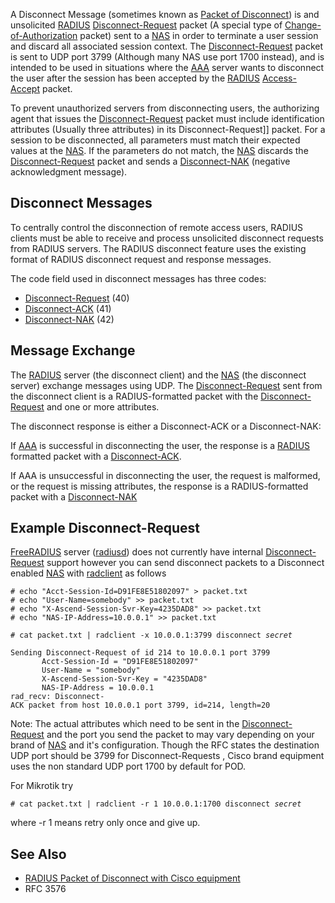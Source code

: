 A Disconnect Message (sometimes known as [[Packet of Disconnect]]) is and unsolicited [[RADIUS]] [[Disconnect-Request]] packet (A special type of [[Change-of-Authorization]] packet) sent to a [[NAS]] in order to  terminate a user session and discard all associated session context. The [[Disconnect-Request]] packet is sent to UDP port 3799 (Although many NAS use port 1700 instead), and is intended to be used in situations where the [[AAA]] server wants to disconnect the user after the session has been accepted by the [[RADIUS]] [[Access-Accept]] packet.

To prevent unauthorized servers from disconnecting users, the authorizing agent that issues the [[Disconnect-Request]] packet must include identification attributes (Usually three attributes) in its Disconnect-Request]] packet. For a session to be disconnected, all parameters must match their expected values at the [[NAS]]. If the parameters do not match, the [[NAS]] discards the [[Disconnect-Request]] packet and sends a [[Disconnect-NAK]] (negative acknowledgment message).

==Disconnect Messages==

To centrally control the disconnection of remote access users, RADIUS clients must be able to receive and process unsolicited disconnect requests from RADIUS servers. The RADIUS disconnect feature uses the existing format of RADIUS disconnect request and response messages.

The code field used in disconnect messages has three codes: 
* [[Disconnect-Request]] (40)
* [[Disconnect-ACK]] (41) 
* [[Disconnect-NAK]] (42)

==Message Exchange==

The [[RADIUS]] server (the disconnect client) and the [[NAS]] (the disconnect server) exchange messages using UDP. The [[Disconnect-Request]] sent from the disconnect client is a RADIUS-formatted packet with the [[Disconnect-Request]] and one or more attributes.

The disconnect response is either a Disconnect-ACK or a Disconnect-NAK:

If [[AAA]] is successful in disconnecting the user, the response is a [[RADIUS]] formatted packet with a [[Disconnect-ACK]].

If AAA is unsuccessful in disconnecting the user, the request is malformed, or the request is missing attributes, the response is a RADIUS-formatted packet with a [[Disconnect-NAK]]

==Example Disconnect-Request==

[[FreeRADIUS]] server ([[radiusd]]) does not currently have internal [[Disconnect-Request]] support however you can send disconnect packets to a Disconnect enabled [[NAS]] with [[radclient]] as follows

 # echo "Acct-Session-Id=D91FE8E51802097" > packet.txt
 # echo "User-Name=somebody" >> packet.txt
 # echo "X-Ascend-Session-Svr-Key=4235DAD8" >> packet.txt
 # echo "NAS-IP-Address=10.0.0.1" >> packet.txt

 # cat packet.txt | radclient -x 10.0.0.1:3799 disconnect ''secret''

 Sending Disconnect-Request of id 214 to 10.0.0.1 port 3799
        Acct-Session-Id = "D91FE8E51802097"
        User-Name = "somebody"
        X-Ascend-Session-Svr-Key = "4235DAD8"
        NAS-IP-Address = 10.0.0.1
 rad_recv: Disconnect-ACK packet from host 10.0.0.1 port 3799, id=214, length=20

Note: The actual attributes which need to be sent in the [[Disconnect-Request]] and the port you send the packet to may vary depending on your brand of [[NAS]] and it's configuration. Though the RFC states the destination UDP port should be 3799 for Disconnect-Requests , Cisco brand equipment uses the non standard UDP port 1700 by default for POD. 

For Mikrotik try 

 # cat packet.txt | radclient -r 1 10.0.0.1:1700 disconnect ''secret''

where -r 1 means retry only once and give up.

==See Also==

* [http://www.cisco.com/univercd/cc/td/doc/product/software/ios122/122newft/122t/122t8/ft_pod1.htm RADIUS Packet of Disconnect with Cisco equipment]
* RFC 3576
